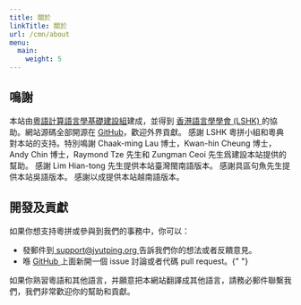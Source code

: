 ```yaml
---
title: 關於
linkTitle: 關於
url: /cmn/about
menu:
  main:
    weight: 5
---
```


<div className="col-xs-12 col-sm-6 col-md-6 col-lg-6">
  <h2>鳴謝</h2>
  本站由<a href="https://github.com/orgs/CanCLID">粵語計算語言學基礎建設組</a>建成，並得到
  <a href="https://www.lshk.org">香港語言學學會 (LSHK) </a>
  的協助。網站源碼全部開源在
  <a href="https://github.com/CanCLID/jyutping.org">GitHub</a>，歡迎外界貢獻。
  感謝 LSHK 粵拼小組和粵典對本站的支持。特別鳴謝 Chaak-ming Lau 博士，Kwan-hin
  Cheung 博士，Andy Chin 博士，Raymond Tze 先生和 Zungman Ceoi
  先生爲建設本站提供的幫助。 感謝 Lim Hian-tong 先生提供本站臺灣閩南語版本。
  感謝具區句魚先生提供本站吳語版本。 感謝以成提供本站越南語版本。
</div>
<div className="col-xs-12 col-sm-6 col-md-6 col-lg-6">
  <h2>開發及貢獻</h2>
  如果你想支持粵拼或參與到我們的事務中，你可以：
  <ul>
    <li>
      <i className="fab fa-mailchimp ml-2"></i> 發郵件到<a href="mailto:support@jyutping.org">
        support@jyutping.org
      </a>告訴我們你的想法或者反饋意見。
    </li>
    <li>
      <i className="fab fa-github ml-2"></i> 喺 <a href="https://github.com/laubonghaudoi/jyutping.org">
        GitHub
      </a> 上面新開一個 issue 討論或者代碼 pull request。{" "}
    </li>
  </ul>
  如果你熟習粵語和其他語言，并願意把本網站翻譯成其他語言，請務必郵件聯繫我們，我們非常歡迎你的幫助和貢獻。
</div>
